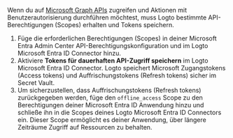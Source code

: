 Wenn du auf [Microsoft Graph APIs](https://docs.microsoft.com/en-us/graph/api/overview) zugreifen und Aktionen mit Benutzerautorisierung durchführen möchtest, muss Logto bestimmte API-Berechtigungen (Scopes) erhalten und Tokens speichern.

1. Füge die erforderlichen Berechtigungen (Scopes) in deiner Microsoft Entra Admin Center API-Berechtigungskonfiguration und im Logto Microsoft Entra ID Connector hinzu.
2. Aktiviere **Tokens für dauerhaften API-Zugriff speichern** im Logto Microsoft Entra ID Connector. Logto speichert Microsoft Zugangstokens (Access tokens) und Auffrischungstokens (Refresh tokens) sicher im Secret Vault.
3. Um sicherzustellen, dass Auffrischungstokens (Refresh tokens) zurückgegeben werden, füge den `offline_access` Scope zu den Berechtigungen deiner Microsoft Entra ID Anwendung hinzu und schließe ihn in die Scopes deines Logto Microsoft Entra ID Connectors ein. Dieser Scope ermöglicht es deiner Anwendung, über längere Zeiträume Zugriff auf Ressourcen zu behalten.
